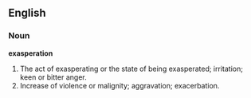 ==English==

===Noun===

'''exasperation'''

#The act of exasperating or the state of being exasperated; irritation; keen or bitter anger.
#Increase of violence or malignity; aggravation; exacerbation.